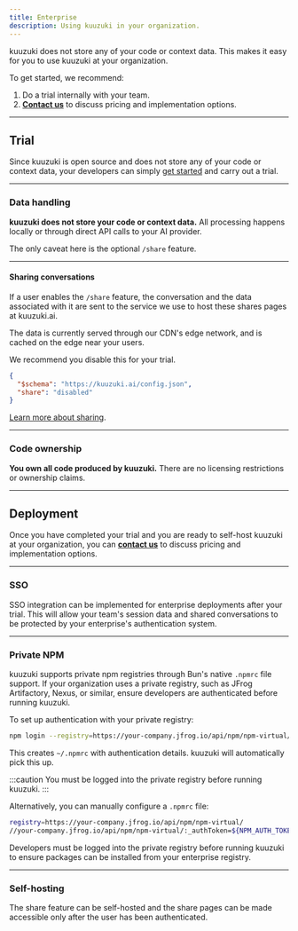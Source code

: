 ```yaml
---
title: Enterprise
description: Using kuuzuki in your organization.
---
```


kuuzuki does not store any of your code or context data. This makes it easy for
you to use kuuzuki at your organization.

To get started, we recommend:

1. Do a trial internally with your team.
2. [**Contact us**](mailto:hello@sst.dev) to discuss pricing and implementation options.

---

## Trial

Since kuuzuki is open source and does not store any of your code or context data, your developers can simply [get started](/docs/) and carry out a trial.

---

### Data handling

**kuuzuki does not store your code or context data.** All processing happens locally or through direct API calls to your AI provider.

The only caveat here is the optional `/share` feature.

---

#### Sharing conversations

If a user enables the `/share` feature, the conversation and the data associated with it are sent to the service we use to host these shares pages at kuuzuki.ai.

The data is currently served through our CDN's edge network, and is cached on the edge near your users.

We recommend you disable this for your trial.

```json title="kuuzuki.json"
{
  "$schema": "https://kuuzuki.ai/config.json",
  "share": "disabled"
}
```

[Learn more about sharing](/docs/share).

---

### Code ownership

**You own all code produced by kuuzuki.** There are no licensing restrictions or ownership claims.

---

## Deployment

Once you have completed your trial and you are ready to self-host kuuzuki at
your organization, you can [**contact us**](mailto:hello@sst.dev) to discuss
pricing and implementation options.

---

### SSO

SSO integration can be implemented for enterprise deployments after your trial.
This will allow your team's session data and shared conversations to be protected
by your enterprise's authentication system.

---

### Private NPM

kuuzuki supports private npm registries through Bun's native `.npmrc` file support. If your organization uses a private registry, such as JFrog Artifactory, Nexus, or similar, ensure developers are authenticated before running kuuzuki.

To set up authentication with your private registry:

```bash
npm login --registry=https://your-company.jfrog.io/api/npm/npm-virtual/
```

This creates `~/.npmrc` with authentication details. kuuzuki will automatically
pick this up.

:::caution
You must be logged into the private registry before running kuuzuki.
:::

Alternatively, you can manually configure a `.npmrc` file:

```bash title="~/.npmrc"
registry=https://your-company.jfrog.io/api/npm/npm-virtual/
//your-company.jfrog.io/api/npm/npm-virtual/:_authToken=${NPM_AUTH_TOKEN}
```

Developers must be logged into the private registry before running kuuzuki to ensure packages can be installed from your enterprise registry.

---

### Self-hosting

The share feature can be self-hosted and the share pages can be made accessible
only after the user has been authenticated.
